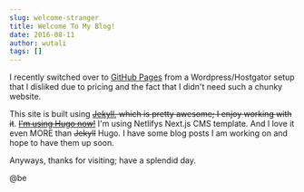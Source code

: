 ```yaml
---
slug: welcome-stranger
title: Welcome To My Blog!
date: 2016-08-11
author: wutali
tags: []
---
```

I recently switched over to [GitHub Pages](https://pages.github.com/) from a Wordpress/Hostgator setup that I disliked due to pricing and the fact that I didn't need such a chunky website.

This site is built using ~~[Jekyll](https://jekyllrb.com/), which is pretty awesome; I enjoy working with it~~. ~~[I'm using Hugo now!](https://gohugo.io/)~~ I'm using Netlifys Next.js CMS template. And I love it even MORE than ~~Jekyll~~ Hugo. I have some blog posts I am working on and hope to have them up soon.

Anyways, thanks for visiting; have a splendid day.

@be